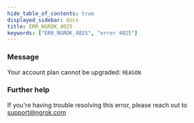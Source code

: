 ```yaml
---
hide_table_of_contents: true
displayed_sidebar: docs
title: ERR_NGROK_4025
keywords: ["ERR_NGROK_4025", "error 4025"]
---
```


### Message

Your account plan cannot be upgraded: `REASON`

### Further help

If you're having trouble resolving this error, please reach out to [support@ngrok.com](mailto:support@ngrok.com?subject=Help%20with%20ERR_NGROK_4025)

